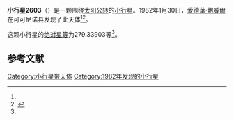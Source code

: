 {{Infobox planet
| bgcolour = #FFFFC0
| name = 2603 Taylor
| symbol = 
| image = 
| caption = 
| discovery = yes
| discovery_ref = 
| discoverer = [[愛德華·鮑威爾|愛德華·鮑威爾]]
| discovery_site = [[可可尼诺县|可可尼诺县]] 
| discovered = 1982年1月30日
| designations = yes
| mp_name = 
| named_after = 
| alt_names = 1982 BW1/ 1927 HC / 1936 FS / 1952 UX / 1970 QU / 1978 GD2 / 1978 JT2 / 1980 XS
| mp_category = [[主带小行星|主带小行星]]
| orbit_ref = <ref name="a">[http://ssd.jpl.nasa.gov/sbdb.cgi?sstr=2603 2603 Taylor] {{Wayback|url=http://ssd.jpl.nasa.gov/sbdb.cgi?sstr=2603 |date=20210119064445 }}，小行星數據庫瀏覽器（JPL Small-Body Database Browser）－[[美国国家航空航天局|美国国家航空航天局]]喷气推进实验室</ref>
| epoch = 2456400.5 (2013年4月18日更新)
| aphelion = {{convert|2.8961502|AU|km|3|abbr=on|lk=out}}
| perihelion = {{convert|2.6658366|AU|km|3|abbr=on}}
| semimajor = {{convert|2.7809934|AU|km|3|abbr=on}}
| eccentricity = 0.0414085
| period = 1693.941318 [[日|日]]<br />4.64[[儒略年|儒略年]]
| avg_speed = 
| inclination = 3.05397
| asc_node = 37.96282
| mean_anomaly = 
| arg_peri = 279.33903
| satellites = 
| physical_characteristics = yes
| dimensions = 
| mass = 
| density = 
| surface_grav = 
| escape_velocity = 
| sidereal_day = 
| axial_tilt = 
| pole_ecliptic_lat = 
| pole_ecliptic_lon = 
| albedo = 
| temperatures= 
| temp_name1 = 
| mean_temp_1 = 
| max_temp_1 = 
| temp_name2 = 
| max_temp_2 = 
| spectral_type = 
| abs_magnitude = 279.33903
}}

'''小行星2603'''（{{lang-en|2603 Taylor}}）是一颗围绕[[太阳|太阳]][[公转|公转]]的[[小行星|小行星]]。1982年1月30日，[[愛德華·鮑威爾|愛德華·鮑威爾]]在可可尼诺县发现了此天体<ref name="a" /><ref>{{cite news|title=小行星列表|url=http://cfa-www.harvard.edu/iau/lists/NumberedMPs.txt|accessdate=2013-07-08|newspaper=哈佛大学|archive-date=2008-05-17|archive-url=https://web.archive.org/web/20080517010638/http://cfa-www.harvard.edu/iau/lists/NumberedMPs.txt|dead-url=no}}</ref>。

这颗小行星的[[绝对星等|绝对星等]]为279.33903等<ref name="a" />。

==参考文献==
{{reflist}}
{{Minor Planet Number|[[小行星2602|小行星2602]]|[[小行星2604|小行星2604]]}}

{{小天体}}

[[Category:小行星带天体|Category:小行星带天体]]
[[Category:1982年发现的小行星|Category:1982年发现的小行星]]

{{asteroid-stub}}